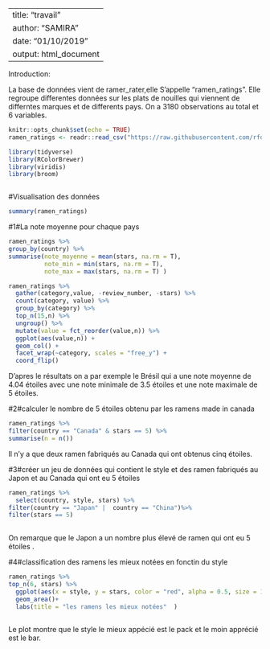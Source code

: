  
---
title: "travail"
author: "SAMIRA"
date: "01/10/2019"
output: html_document
---
Introduction:

La base de données vient de ramer_rater,elle S'appelle "ramen_ratings". Elle regroupe differentes données sur les plats de nouilles qui viennent de differntes marques et de differents pays.
On a 3180 observations au total et 6 variables.

```r
knitr::opts_chunk$set(echo = TRUE)
ramen_ratings <- readr::read_csv("https://raw.githubusercontent.com/rfordatascience/tidytuesday/master/data/2019/2019-06-04/ramen_ratings.csv")
```


```r
library(tidyverse)
library(RColorBrewer)
library(viridis)
library(broom)



```

#Visualisation des données
```r
summary(ramen_ratings)
```


#1#La note moyenne pour chaque pays 

```r
ramen_ratings %>% 
group_by(country) %>% 
summarise(note_moyenne = mean(stars, na.rm = T),
          note_min = min(stars, na.rm = T), 
          note_max = max(stars, na.rm = T) )

ramen_ratings %>%
  gather(category,value, -review_number, -stars) %>%
  count(category, value) %>%
  group_by(category) %>%
  top_n(15,n) %>%
  ungroup() %>%
  mutate(value = fct_reorder(value,n)) %>%
  ggplot(aes(value,n)) + 
  geom_col() + 
  facet_wrap(~category, scales = "free_y") + 
  coord_flip()

```

D'apres le résultats on a par exemple le Brésil qui a une note moyenne de 4.04 étoiles avec une note minimale de 
3.5 étoiles et une note maximale de 5 étoiles.


#2#calculer le nombre de 5 étoiles obtenu par les ramens made in canada

```r
ramen_ratings %>% 
filter(country == "Canada" & stars == 5) %>% 
summarise(n = n())
```
Il n'y a que deux ramen fabriqués au Canada qui ont obtenus cinq étoiles. 




#3#créer un jeu de données qui contient le style et  des ramen fabriqués au Japon et au Canada qui ont eu 5 étoiles

```r
ramen_ratings %>% 
  select(country, style, stars) %>% 
filter(country == "Japan" |  country == "China")%>%
filter(stars == 5)
 
```
On remarque que le Japon a un nombre plus élevé de ramen qui ont eu 5 étoiles . 

#4#classification des ramens les mieux notées en fonctin du style
```r
ramen_ratings %>% 
top_n(6, stars) %>% 
  ggplot(aes(x = style, y = stars, color = "red", alpha = 0.5, size = 1)) +
  geom_area()+
  labs(title = "les ramens les mieux notées"  )
  
```
Le plot montre que le style le mieux appécié est le pack et le moin apprécié est le bar.
